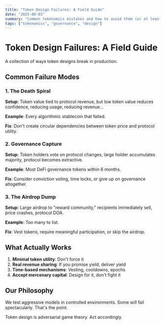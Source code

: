 ```yaml
---
title: "Token Design Failures: A Field Guide"
date: "2025-08-03"
summary: "Common tokenomics mistakes and how to avoid them (or at least fail faster)."
tags: ["tokenomics", "governance", "design"]
---
```


# Token Design Failures: A Field Guide

A collection of ways token designs break in production.

## Common Failure Modes

### 1. The Death Spiral

**Setup**: Token value tied to protocol revenue, but low token value reduces confidence, reducing usage, reducing revenue...

**Example**: Every algorithmic stablecoin that failed.

**Fix**: Don't create circular dependencies between token price and protocol utility.

### 2. Governance Capture

**Setup**: Token holders vote on protocol changes, large holder accumulates majority, protocol becomes extractive.

**Example**: Most DeFi governance tokens within 6 months.

**Fix**: Consider conviction voting, time locks, or give up on governance altogether.

### 3. The Airdrop Dump

**Setup**: Large airdrop to "reward community," recipients immediately sell, price crashes, protocol DOA.

**Example**: Too many to list.

**Fix**: Vest tokens, require meaningful participation, or skip the airdrop.

## What Actually Works

1. **Minimal token utility**: Don't force it
2. **Real revenue sharing**: If you promise yield, deliver yield
3. **Time-based mechanisms**: Vesting, cooldowns, epochs
4. **Accept mercenary capital**: Design for it, don't fight it

## Our Philosophy

We test aggressive models in controlled environments. Some will fail spectacularly. That's the point.

Token design is adversarial game theory. Act accordingly.


